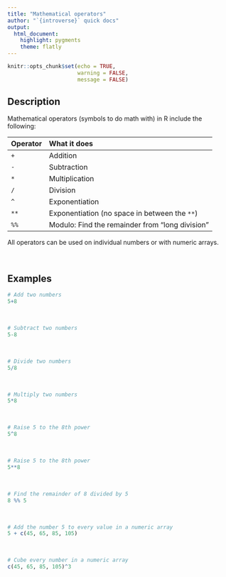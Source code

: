 ```yaml
---
title: "Mathematical operators"
author: "`{introverse}` quick docs"
output: 
  html_document:
    highlight: pygments
    theme: flatly
---
```



```r
knitr::opts_chunk$set(echo = TRUE, 
                      warning = FALSE, 
                      message = FALSE)
```


## Description

Mathematical operators (symbols to do math with) in R include the following:
  

| Operator | What it does 
|:-----------|:-------------
|  `+`      | Addition 
|  `-`      | Subtraction 
|  `*`      | Multiplication 
|  `/`      | Division 
|  `^`      | Exponentiation  
|  `**`     | Exponentiation (no space in between the `**`) 
|  `%%`     | Modulo: Find the remainder from "long division"

All operators can be used on individual numbers or with numeric arrays.

<br>

## Examples


```r
# Add two numbers
5+8
```

<br>

```r
# Subtract two numbers
5-8
```

<br>

```r
# Divide two numbers
5/8
```

<br>

```r
# Multiply two numbers
5*8
```

<br>

```r
# Raise 5 to the 8th power
5^8
```


<br>

```r
# Raise 5 to the 8th power
5**8
```

<br>

```r
# Find the remainder of 8 divided by 5
8 %% 5
```

<br>

```r
# Add the number 5 to every value in a numeric array
5 + c(45, 65, 85, 105)
```

<br>

```r
# Cube every number in a numeric array
c(45, 65, 85, 105)^3
```